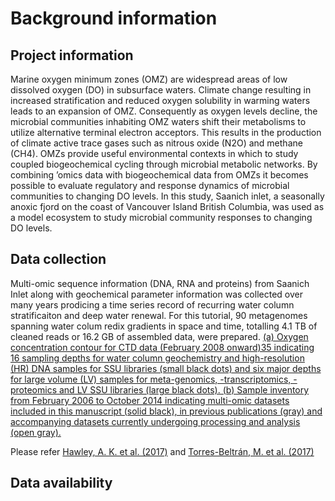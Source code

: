 # Background information

## Project information

Marine oxygen minimum zones (OMZ) are widespread areas of low dissolved oxygen (DO) in subsurface waters. Climate change resulting in increased stratification and reduced oxygen solubility in warming waters leads to an expansion of OMZ. Consequently as oxygen levels decline, the microbial communities inhabiting OMZ waters shift their metabolisms to utilize alternative terminal electron acceptors. This results in the production of climate active trace gases such as nitrous oxide (N2O) and methane (CH4). OMZs provide useful environmental contexts in which to study coupled biogeochemical cycling through microbial metabolic networks. By combining 'omics data with biogeochemical data from OMZs it becomes possible to evaluate regulatory and response dynamics of microbial communities to changing DO levels. In this study, Saanich inlet, a seasonally anoxic fjord on the coast of Vancouver Island British Columbia, was used as a model ecosystem to study microbial community responses to changing DO levels.

## Data collection

Multi-omic sequence information (DNA, RNA and proteins) from Saanich Inlet along with geochemical parameter information was collected over many years prodicing a time series record of recurring water column stratificaiton and deep water renewal. For this tutorial, 90 metagenomes spanning water colum redix gradients in space and time, totalling 4.1 TB of cleaned reads or 16.2 GB of assembled data, were prepared. [(a) Oxygen concentration contour for CTD data (February 2008 onward)35 indicating 16 sampling depths for water column geochemistry and high-resolution (HR) DNA samples for SSU libraries (small black dots) and six major depths for large volume (LV) samples for meta-genomics, -transcriptomics, -proteomics and LV SSU libraries (large black dots). (b) Sample inventory from February 2006 to October 2014 indicating multi-omic datasets included in this manuscript (solid black), in previous publications (gray) and accompanying datasets currently undergoing processing and analysis (open gray).](data_multi-omic_samples.png)

Please refer [Hawley, A. K. et al. (2017)](https://www.nature.com/articles/sdata2017160) and [Torres-Beltrán, M. et al. (2017)](https://www.nature.com/articles/sdata2017159)

## Data availability
